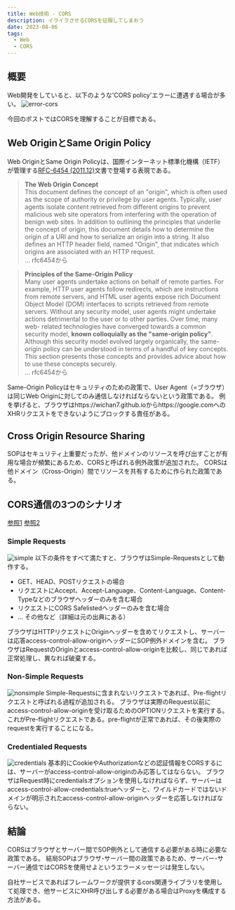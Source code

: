 ```yaml
---
title: Web技術 - CORS
description: イライラさせるCORSを征服してしまおう
date: 2023-08-06
tags:
  - Web
  - CORS
---
```


## 概要
Web開発をしていると、以下のような'CORS policy'エラーに遭遇する場合が多い。
![error-cors](/images/web/error-cors.png)

今回のポストではCORSを理解することが目標である。

## Web OriginとSame Origin Policy
Web OriginとSame Origin Policyは、国際インターネット標準化機構（IETF）が管理する[RFC-6454 (2011.12)](https://www.rfc-editor.org/rfc/rfc6454)文書で登場する表現である。

> **The Web Origin Concept**  
This document defines the concept of an "origin", which is often used
as the scope of authority or privilege by user agents.  Typically,
user agents isolate content retrieved from different origins to
prevent malicious web site operators from interfering with the
operation of benign web sites.  In addition to outlining the
principles that underlie the concept of origin, this document details
how to determine the origin of a URI and how to serialize an origin
into a string.  It also defines an HTTP header field, named "Origin",
that indicates which origins are associated with an HTTP request.  
... rfc6454から

> **Principles of the Same-Origin Policy**  
Many user agents undertake actions on behalf of remote parties.  For
example, HTTP user agents follow redirects, which are instructions
from remote servers, and HTML user agents expose rich Document Object
Model (DOM) interfaces to scripts retrieved from remote servers.
Without any security model, user agents might undertake actions
detrimental to the user or to other parties.  Over time, many web-
related technologies have converged towards a common security model,
**known colloquially as the "same-origin policy"**.  Although this
security model evolved largely organically, the same-origin policy
can be understood in terms of a handful of key concepts.  This
section presents those concepts and provides advice about how to use
these concepts securely.  
... rfc6454から

Same-Origin Policyはセキュリティのための政策で、User Agent（=ブラウザ）は同じWeb Originに対してのみ通信しなければならないという政策である。
例を挙げると、ブラウザはhttps://wichan7.github.ioからhttps://google.comへのXHRリクエストをできないようにブロックする責任がある。

## Cross Origin Resource Sharing
SOPはセキュリティ上重要だったが、他ドメインのリソースを呼び出すことが有用な場合が頻繁にあるため、CORSと呼ばれる例外政策が追加された。
CORSは他ドメイン（Cross-Origin）間でリソースを共有するために作られた政策である。

## CORS通信の3つのシナリオ
[参照1](https://www.baeldung.com/cs/cors-preflight-requests)
[参照2](https://developer.mozilla.org/ko/docs/Web/HTTP/CORS)

### Simple Requests
![simple](/images/web/simple.png)
以下の条件をすべて満たすと、ブラウザはSimple-Requestsとして動作する。
* GET、HEAD、POSTリクエストの場合
* リクエストにAccept、Accept-Language、Content-Language、Content-Typeなどのブラウザヘッダーのみを含む場合
* リクエストにCORS Safelistedヘッダーのみを含む場合
* ... その他など（詳細は元の出典にある）

ブラウザはHTTPリクエストにOriginヘッダーを含めてリクエストし、サーバーは応答access-control-allow-originヘッダーにSOP例外ドメインを含む。
ブラウザはRequestのOriginとaccess-control-allow-originを比較し、同じであれば正常処理し、異なれば破棄する。

### Non-Simple Requests
![nonsimple](/images/web/nonsimple.png)
Simple-Requestsに含まれないリクエストであれば、Pre-flightリクエストと呼ばれる過程が追加される。
ブラウザは実際のRequest以前にaccess-control-allow-originを受け取るためのOPTIONリクエストを実行する。
これがPre-flightリクエストである。pre-flightが正常であれば、その後実際のrequestを実行することになる。

### Credentialed Requests
![credentials](/images/web/credentials.png)
基本的にCookieやAuthorizationなどの認証情報をCORSするには、サーバーがaccess-control-allow-originのみ応答してはならない。
ブラウザはRequest時にcredentialsオプションを使用しなければならず、サーバーはaccess-control-allow-credentials:trueヘッダーと、ワイルドカードではないドメインが明示されたaccess-control-allow-originヘッダーを応答しなければならない。

## 結論
CORSはブラウザとサーバー間でSOP例外として通信する必要がある時に必要な政策である。
結局SOPはブラウザ-サーバー間の政策であるため、サーバー-サーバー通信ではCORSを使用せよというエラーメッセージは発生しない。

自社サービスであればフレームワークが提供するcors関連ライブラリを使用して処理でき、他サービスにXHR呼び出しする必要がある場合はProxyを構成する方法がある。

